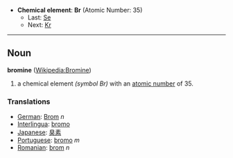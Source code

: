 *'''Chemical element''': '''Br''' (Atomic Number: 35)
**Last: [[Selenium|Se]]
**Next: [[Krypton|Kr]]
----
== Noun ==
'''bromine''' ([[en:Bromine|Wikipedia:Bromine]])

# a chemical element ''(symbol Br)'' with an [[atomic number]] of 35.

===Translations===
*[[German]]: [[Brom]] ''n''
*[[Interlingua]]: [[bromo]]
*[[Japanese]]: [[臭素]]
*[[Portuguese]]: [[bromo]] ''m''
*[[Romanian]]: [[brom]] ''n''